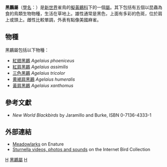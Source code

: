 {{Automatic Taxobox
| taxon = Agelaius
| image = Red-winged blackbird.jpg
| image_caption = 雄[[紅翅黑鸝|紅翅黑鸝]]<br/>(''Agelaius phoeniceus'')
| authority = [[路易·让·皮埃尔·维埃约|Vieillot]], 1816
| subdivision_ranks = [[種|種]]
| subdivision = [[#物種|見內文]]
}}

'''黑鸝屬'''（[[學名|學名]]：{{lang|la|'''''Agelaius'''''}}）是[[新世界|新世界]]雀鳥的[[擬黃鸝科|擬黃鸝科]]下的一個[[屬_(生物)|屬]]。其下包括有五個以昆蟲為食的鳥類生物物種，生活在草地上。雄性通常是黑色，上面有多彩的色斑，位於肩上或頭上。雌性比較單調，外表有點像美國麻雀。

==物種==
黑鸝屬包括以下物種：
* [[紅翅黑鸝|紅翅黑鸝]] ''Agelaius phoeniceus''
* [[紅肩黑鸝|紅肩黑鸝]] ''Agelaius assimilis''
* [[三色黑鸝|三色黑鸝]] ''Agelaius tricolor''
* [[黄褐肩黑鸝|黄褐肩黑鸝]] ''Agelaius humeralis''
* [[黃肩黑鸝|黃肩黑鸝]] ''Agelaius xanthomus''

==參考文獻==
* ''New World Blackbirds'' by Jaramillo and Burke, ISBN 0-7136-4333-1

==外部連結==
*[https://web.archive.org/web/20140525213532/http://enature.com/fieldguides/view_default.asp?allSpecies=y&searchText=meadowlark Meadowlarks] on Enature
*[https://web.archive.org/web/20100612234221/http://ibc.lynxeds.com/family/troupials-allies-icteridae Sturnella videos, photos and sounds] on the Internet Bird Collection
{{taxonbar}}
[[Category:_擬黃鸝科|H]]
[[Category:黑鸝屬|]]
[[Category:_1816年描述的分类群|H]]